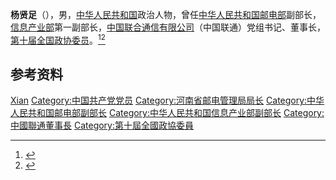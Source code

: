 '''杨贤足'''（{{bd|？|}}），男，[[中华人民共和国|中华人民共和国]]政治人物，曾任[[中华人民共和国邮电部|中华人民共和国邮电部]]副部长，[[中华人民共和国信息产业部|信息产业部]]第一副部长，[[中国联合通信有限公司|中国联合通信有限公司]]（中国联通）党组书记、董事长，[[第十届全国政协委员|第十届全国政协委员]]。<ref>{{Cite book|title=中华人民共和国职官志|author=何虎生, 李耀东, 向常福主编|publisher=中国社会出版社|year=2003|isbn=9787800883934|location=北京|pages=}}</ref><ref>{{Cite web|title=【为校庆献礼】专访杨贤足校友：奉献通信行业，成就卓越人生|url=https://www.gupt.net/?Hometment/TNews/3235.html|accessdate=2020-08-28|work=广东邮电职业技术学院}}{{Dead link}}</ref>

== 参考资料 ==
{{reflist}}

{{中国人物小作品}}

{{Authority control}}
{{DEFAULTSORT:Yang杨}}
[[Category:杨姓|Xian]]
[[Category:中国共产党党员|Category:中国共产党党员]]
[[Category:河南省邮电管理局局长|Category:河南省邮电管理局局长]]
[[Category:中华人民共和国邮电部副部长|Category:中华人民共和国邮电部副部长]]
[[Category:中华人民共和国信息产业部副部长|Category:中华人民共和国信息产业部副部长]]
[[Category:中國聯通董事長|Category:中國聯通董事長]]
[[Category:第十屆全國政協委員|Category:第十屆全國政協委員]]